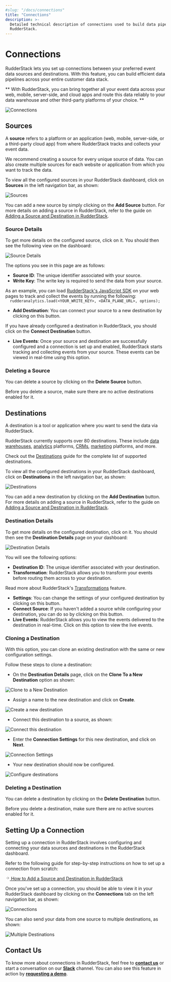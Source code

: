 ```yaml
---
#slug: "/docs/connections"
title: "Connections"
description: >-
  Detailed technical description of connections used to build data pipelines in
  RudderStack.
---
```


# Connections

RudderStack lets you set up connections between your preferred event data sources and destinations. With this feature, you can build efficient data pipelines across your entire customer data stack.

<div class="successBlock">

  **
    With RudderStack, you can bring together all your event data across your
    web, mobile, server-side, and cloud apps and route this data reliably to
    your data warehouse and other third-party platforms of your choice.
  **
</div>

<!-- <img src="../../../images/assets/5 (20).png" /> -->

<img src="../../../images/assets/5 (20).png" alt="Connections" />

## Sources

A **source** refers to a platform or an application \(web, mobile, server-side, or a third-party cloud app\) from where RudderStack tracks and collects your event data.

<div class="successBlock">

  We recommend creating a source for every unique source of data. You can also
  create multiple sources for each website or application from which you want to
  track the data.
</div>

To view all the configured sources in your RudderStack dashboard, click on **Sources** in the left navigation bar, as shown:

<!-- <img src="../../../images/assets/3 (20).png" /> -->

<img src="../../../images/assets/3 (20).png" alt="Sources" />

<div class="successBlock">

  You can add a new source by simply clicking on the **Add Source**
  button. For more details on adding a source in RudderStack, refer to the guide
  on <a href="https://rudderstack.com/docs/connections/adding-source-and-destination-rudderstack/">Adding a Source and Destination in RudderStack</a>.
</div>

### Source Details

To get more details on the configured source, click on it. You should then see the following view on the dashboard:

<!-- <img src="../../../images/assets/4 (20).png" /> -->

<img src="../../../images/assets/4 (20).png" alt="Source Details" />

The options you see in this page are as follows:

- **Source ID**: The unique identifier associated with your source.
- **Write Key**: The write key is required to send the data from your source.

<div class="successBlock">
As an example, you can load <a href="https://rudderstack.com/docs/stream-sources/rudderstack-sdk-integration-guides/rudderstack-javascript-sdk/">RudderStack's JavaScript SDK</a> on your web pages to track and collect the events by running the following:

<code class="inline-code">
  rudderanalytics.load(&lt;YOUR_WRITE_KEY&gt;, &lt;DATA_PLANE_URL&gt;, options);
</code>

</div>

- **Add Destination**: You can connect your source to a new destination by clicking on this button.

<div class="successBlock">

  If you have already configured a destination in RudderStack, you should click
  on the **Connect Destination** button.
</div>

- **Live Events**: Once your source and destination are successfully configured and a connection is set up and enabled, RudderStack starts tracking and collecting events from your source. These events can be viewed in real-time using this option.

### Deleting a Source

You can delete a source by clicking on the **Delete Source** button.

<div class="warningBlock">

Before you delete a source, make sure there are no active destinations enabled for it.

</div>

## Destinations

A destination is a tool or application where you want to send the data via RudderStack.

<div class="successBlock">

RudderStack currently supports over 80 destinations. These include <a href="https://rudderstack.com/docs/data-warehouse-integrations/">data warehouses</a>, <a href="https://rudderstack.com/docs/destinations/analytics/">analytics</a> platforms, <a href="https://rudderstack.com/docs/destinations/crm/">CRMs</a>, <a href="https://rudderstack.com/docs/destinations/marketing/">marketing</a> platforms, and more.

Check out the <a href="https://rudderstack.com/docs/destinations/">Destinations</a> guide for the complete list of supported destinations.

</div>

To view all the configured destinations in your RudderStack dashboard, click on **Destinations** in the left navigation bar, as shown:

<!-- <img src="../../../images/assets/7 (13).png" /> -->

<img src="../../../images/assets/7 (13).png" alt="Destinations" />

<div class="successBlock">

  You can add a new destination by clicking on the
  **Add Destination** button. For more details on adding a source
  in RudderStack, refer to the guide on <a href="https://rudderstack.com/docs/connections/adding-source-and-destination-rudderstack/">Adding a Source and Destination in RudderStack</a>.
</div>

### Destination Details

To get more details on the configured destination, click on it. You should then see the **Destination Details** page on your dashboard:

<!-- <img src="../../../images/assets/6 (19).png" /> -->

<img src="../../../images/assets/6 (19).png" alt="Destination Details" />

You will see the following options:

- **Destination ID**: The unique identifier associated with your destination.
- **Transformation**: RudderStack allows you to transform your events before routing them across to your destination.

<div class="successBlock">

  Read more about RudderStack's <a href="https://rudderstack.com/docs/transformations/">Transformations</a> feature.
</div>

- **Settings**: You can change the settings of your configured destination by clicking on this button.
- **Connect Source**: If you haven't added a source while configuring your destination, you can do so by clicking on this button.
- **Live Events**: RudderStack allows you to view the events delivered to the destination in real-time. Click on this option to view the live events.

### Cloning a Destination

With this option, you can clone an existing destination with the same or new configuration settings.

Follow these steps to clone a destination:

- On the **Destination Details** page, click on the **Clone To a New Destination** option as shown:

<!-- <img src="../../../images/assets/clone-1.png" /> -->

<img src="../../../images/assets/clone-1.png" alt="Clone to a New Destination" />
<span class="imageTitle"></span>

- Assign a name to the new destination and click on **Create**.

<!-- <img src="../../../images/assets/clone-2.png" /> -->

<img src="../../../images/assets/clone-2.png" alt="Create a new destination" />
<span class="imageTitle"></span>

- Connect this destination to a source, as shown:

<!-- <img src="../../../images/assets/clone-3.png" /> -->

<img src="../../../images/assets/clone-3.png" alt="Connect this destination" />
<span class="imageTitle"></span>

- Enter the **Connection Settings** for this new destination, and click on **Next**.

<!-- <img src="../../../images/assets/clone-4.png" /> -->

<img src="../../../images/assets/clone-4.png" alt="Connection Settings" />
<span class="imageTitle"></span>

- Your new destination should now be configured.

<!-- <img src="../../../images/assets/clone-5.png" /> -->

<img src="../../../images/assets/clone-5.png" alt="Configure destinations" />

### Deleting a Destination

You can delete a destination by clicking on the **Delete Destination** button.

<div class="warningBlock">

Before you delete a destination, make sure there are no active sources enabled for it.

</div>

## Setting Up a Connection

Setting up a connection in RudderStack involves configuring and connecting your data sources and destinations in the RudderStack dashboard.

Refer to the following guide for step-by-step instructions on how to set up a connection from scratch:

<a class="pageRef" href="https://rudderstack.com/docs/connections/adding-source-and-destination-rudderstack/">
  <div class="pageRefInner">
    <span class="pageRefArrow">
      <svg
        preserveAspectRatio="xMidYMid meet"
        height="1em"
        width="1em"
        fill="none"
        xmlns="http://www.w3.org/2000/svg"
        viewBox="0 0 24 24"
        strokeWidth="2"
        strokeLinecap="round"
        strokeLinejoin="round"
        stroke="currentColor"
        class="rightRefArrow"
      >
        <g>
          <line x1="5" y1="12" x2="19" y2="12"></line>
          <polyline points="12 5 19 12 12 19"></polyline>
        </g>
      </svg>
    </span>
    <span class="mainRefText">
      How to Add a Source and Destination in RudderStack
    </span>
  </div>
</a>

Once you've set up a connection, you should be able to view it in your RudderStack dashboard by clicking on the **Connections** tab on the left navigation bar, as shown:

<!-- <img src="../../../images/assets/9 (4).png" /> -->

<img src="../../../images/assets/9 (4).png" alt="Connections" />

You can also send your data from one source to multiple destinations, as shown:

<!-- <img src="../../../images/assets/8 (7).png" /> -->

<img src="../../../images/assets/8 (7).png" alt="Multiple Destinations" />

## Contact Us

To know more about connections in RudderStack, feel free to [**contact us**](mailto:%20docs@rudderstack.com) or start a conversation on our [**Slack**](https://rudderstack.com/join-rudderstack-slack-community) channel. You can also see this feature in action by [**requesting a demo**](https://resources.rudderstack.com/request-a-demo?_ga=2.47794151.1545771517.1607313913-1655106949.1598281099).
